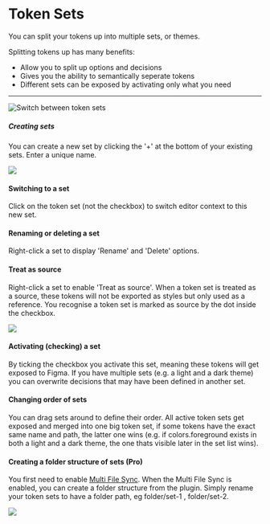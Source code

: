 # Token Sets

You can split your tokens up into multiple sets, or themes.

Splitting tokens up has many benefits:
- Allow you to split up options and decisions
- Gives you the ability to semantically seperate tokens
- Different sets can be exposed by activating only what you need

---

![Switch between token sets](/token-sets-1.gif)

##### Creating sets
You can create a new set by clicking the '+' at the bottom of your existing sets. Enter a unique name.

![](/token-sets.png)

#### Switching to a set
Click on the token set (not the checkbox) to switch editor context to this new set.

#### Renaming or deleting a set
Right-click a set to display 'Rename' and 'Delete' options.

#### Treat as source
Right-click a set to enable 'Treat as source'. When a token set is treated as a source, these tokens will not be exported as styles but only used as a reference. You recognise a token set is marked as source by the dot inside the checkbox.

![](/treat-as-source.png)

#### Activating (checking) a set
By ticking the checkbox you activate this set, meaning these tokens will get exposed to Figma. If you have multiple sets (e.g. a light and a dark theme) you can overwrite decisions that may have been defined in another set.

#### Changing order of sets
You can drag sets around to define their order. All active token sets get exposed and merged into one big token set, if some tokens have the exact same name and path, the latter one wins (e.g. if colors.foreground exists in both a light and a dark theme, the one thats visible later in the set list wins).

#### Creating a folder structure of sets (Pro)
You first need to enable [Multi File Sync](/sync/multi-file).
When the Multi File Sync is enabled, you can create a folder structure from the plugin. Simply rename your token sets to have a folder path, eg folder/set-1 , folder/set-2.

![](https://user-images.githubusercontent.com/109062656/184136468-275b114d-ff50-4322-9c21-04d940ce2dab.png)
